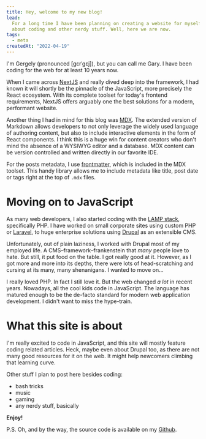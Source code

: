 ```yaml
---
title: Hey, welcome to my new blog!
lead:
  For a long time I have been planning on creating a website for myself, where I can post my ideas
  about coding and other nerdy stuff. Well, here we are now.
tags:
  - meta
createdAt: "2022-04-19"
---
```



I'm Gergely (pronounced [gɛrˈgɛj]), but you can call me Gary. I have been coding for the web for at
least 10 years now.

When I came across [NextJS](https://nextjs.org/) and really dived deep into the framework, I had
known it will shortly be the pinnacle of the JavaScript, more precisely the React ecosystem. With
its complete toolset for today's frontend requirements, NextJS offers arguably one the best
solutions for a modern, performant website.

Another thing I had in mind for this blog was [MDX](https://mdxjs.com/). The extended version of
Markdown allows developers to not only leverage the widely used language of authoring content, but
also to include interactive elements in the form of React components. I think this is a huge win for
content creators who don't mind the absence of a WYSIWYG editor and a database. MDX content can be
version controlled and written directly in our favorite IDE.

For the posts metadata, I use [frontmatter](https://mdxjs.com/guides/frontmatter/#frontmatter),
which is included in the MDX toolset. This handy library allows me to include metadata like title,
post date or tags right at the top of `.mdx` files.

# Moving on to JavaScript

As many web developers, I also started coding with the
[LAMP stack](<https://en.wikipedia.org/wiki/LAMP_(software_bundle)>), specifically PHP. I have
worked on small corporate sites using custom PHP or [Laravel](https://laravel.com/), to huge
enterprise solutions using [Drupal](https://drupal.org/) as an extensible CMS.

Unfortunately, out of plain laziness, I worked with Drupal most of my employed life. A
CMS–framework–frankenstein that _many_ people love to hate. But still, it put food on the table. I
got really good at it. However, as I got more and more into its depths, there were lots of
head-scratching and cursing at its many, many shenanigans. I wanted to move on...

I really loved PHP. In fact I still love it. But the web changed _a lot_ in recent years. Nowadays,
all the cool kids code in JavaScript. The language has matured enough to be the de-facto standard
for modern web application development. I didn't want to miss the hype-train.

# What this site is about

I'm really excited to code in JavaScript, and this site will mostly feature coding related articles.
Heck, maybe even about Drupal too, as there are not many good resources for it on the web. It might
help newcomers climbing that learning curve.

Other stuff I plan to post here besides coding:

- bash tricks
- music
- gaming
- any nerdy stuff, basically

**Enjoy!**

<YouTube videoId="3GwjfUFyY6M" />

P.S. Oh, and by the way, the source code is available on my
[Github](https://github.com/gergelypap/blog).
